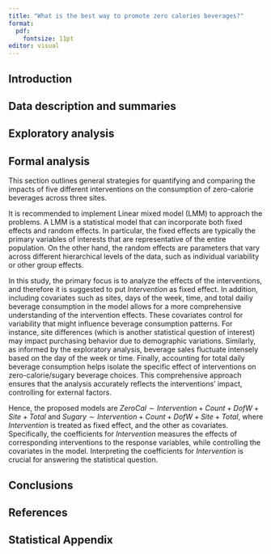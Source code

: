 ```yaml
---
title: "What is the best way to promote zero calories beverages?"
format: 
  pdf:
    fontsize: 11pt
editor: visual
---
```


## Introduction



## Data description and summaries



## Exploratory analysis




## Formal analysis
This section outlines general strategies for quantifying and comparing the impacts of five different interventions on the consumption of zero-calorie beverages across three sites. 

It is recommended to implement Linear mixed model (LMM) to approach the problems. A LMM is a statistical model that can incorporate both fixed effects and random effects. In particular, the fixed effects are typically the primary variables of interests that are representative of the entire population. On the other hand, the random effects are parameters that vary across different hierarchical levels of the data, such as individual variability or other group effects. 

In this study, the primary focus is to analyze the effects of the interventions, and therefore it is suggested to put $Intervention$ as fixed effect. In addition, including covariates such as sites, days of the week, time, and total dailiy beverage consumption in the model allows for a more comprehensive understanding of the intervention effects. These covariates control for variability that might influence beverage consumption patterns. For instance, site differences (which is another statistical question of interest) may impact purchasing behavior due to demographic variations. Similarly, as informed by the exploratory analysis, beverage sales fluctuate intensely based on the day of the week or time. Finally, accounting for total daily beverage consumption helps isolate the specific effect of interventions on zero-calorie/sugary beverage choices. This comprehensive approach ensures that the analysis accurately reflects the interventions' impact, controlling for external factors.

Hence, the proposed models are $ZeroCal \sim Intervention + Count + DofW + Site + Total$ and $Sugary \sim Intervention + Count + DofW + Site + Total$, where $Intervention$ is treated as fixed effect, and the other as covariates. Specifically, the coefficients for $Intervention$ measures the effects of corresponding interventions to the response variables, while controlling the covariates in the model. Interpreting the coefficients for $Intervention$ is crucial for answering the statistical question.


## Conclusions



## References



## Statistical Appendix



